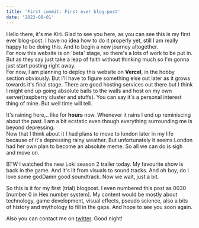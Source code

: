 ```yaml
---
title: 'First commit: First ever blog-post'
date: '2023-08-01'
---
```


Hello there, it's me Kiri. Glad to see you here, as you can see this is my first ever blog-post. I have no idea how to do it properly yet, still I am really happy to be doing this. And to begin a new journey altogether.  
 For now this website is on 'beta' stage, so there's a lots of work to be put in. But as they say just take a leap of faith without thinking much so I'm gonna just start posting right away.  
 For now, I am planning to deploy this website on **Vercel**, in the hobby section obviously. But I'll have to figure something else out later as it grows towards it's final stage. There are good hosting services out there but I think I might end up going absolute balls to the walls and host on my own server(raspberry cluster and stuffs). You can say it's a personal interest thing of mine. But well time will tell. 

 It's raining here,.. like for **hours** now. Whenever it rains I end up reminiscing about the past. I am a bit ecstatic even though everything surrounding me is beyond depressing.  
 Now that I think about it I had plans to move to london later in my life because of it's depressing rainy weather. But unfortunately it seems London had her own plan to become an absolute meme. So all we can do is sigh and move on.

 BTW I watched the new Loki season 2 trailer today. My favourite show is back in the game. And it's lit from visuals to sound tracks. And oh boy, do I love some godDamn good soundtrack. Now we wait, just a bit.

 So this is it for my first (trial) blogpost. I even numbered this post as 0030 [number 0 in Hex number system]. My content would be mostly about technology, game development, visual effects, pseudo science, also a bits of history and mythology to fill in the gaps. And hope to see you soon again.

 Also you can contact me on [twitter](https://twitter.com/akasatoukiri). Good night! 